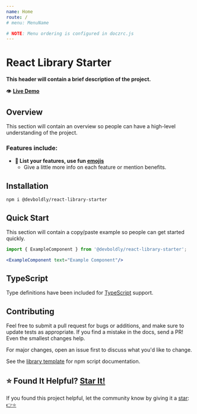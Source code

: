 ```yaml
---
name: Home
route: /
# menu: MenuName

# NOTE: Menu ordering is configured in doczrc.js
---
```




<div style={{
	display: 'flex',
	alignItems: 'center',
}}>
  <div>
    <h1>React Library Starter</h1>
  </div>
  <div>
    <a href="https://github.com/devboldly/react-library-starter" target="_blank" rel="noopener noreferrer">
      <SvgIcon src={githubSvg} size={28} style={{ margin: '0 0 0 20px' }} />
    </a>
  </div>
</div>

**This header will contain a brief description of the project.**

👁️ **[Live Demo](/ExampleComponent#example)**

## Overview

This section will contain an overview so people can have a high-level understanding of the project.

### Features include:

- **🚀 List your features, use fun [emojis](https://emojipedia.org/search/?q=rocket)**
  - Give a little more info on each feature or mention benefits.

## Installation

```
npm i @devboldly/react-library-starter
```

## Quick Start

This section will contain a copy/paste example so people can get started quickly.

```jsx
import { ExampleComponent } from '@devboldly/react-library-starter';
```

```jsx
<ExampleComponent text="Example Component"/>
```

## TypeScript

Type definitions have been included for [TypeScript](https://www.typescriptlang.org/) support.

## Contributing

Feel free to submit a pull request for bugs or additions, and make sure to update tests as appropriate. If you find a mistake in the docs, send a PR! Even the smallest changes help.

For major changes, open an issue first to discuss what you'd like to change.

See the [library template](https://tinyurl.com/ya3k258d) for npm script documentation.

## ⭐ Found It Helpful? [Star It!](https://github.com/devboldly/react-library-starter/stargazers)

If you found this project helpful, let the community know by giving it a [star](https://github.com/devboldly/react-library-starter/stargazers): [👉⭐](https://github.com/devboldly/react-library-starter/stargazers)